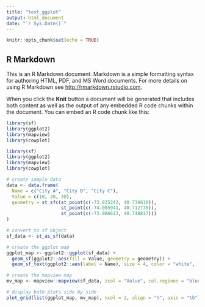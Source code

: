 ```yaml
---
title: "test_ggplot"
output: html_document
date: "`r Sys.Date()`"
---
```


```r
knitr::opts_chunk$set(echo = TRUE)
```

## R Markdown

This is an R Markdown document. Markdown is a simple formatting syntax for authoring HTML, PDF, and MS Word documents. For more details on using R Markdown see <http://rmarkdown.rstudio.com>.

When you click the **Knit** button a document will be generated that includes both content as well as the output of any embedded R code chunks within the document. You can embed an R code chunk like this:
```r
library(sf)
library(ggplot2)
library(mapview)
library(cowplot)
```

```r
library(sf)
library(ggplot2)
library(mapview)
library(cowplot)

# create sample data
data <- data.frame(
  Name = c("City A", "City B", "City C"),
  Value = c(10, 20, 30),
  geometry = st_sfc(st_point(c(-73.935242, 40.730610)), 
                    st_point(c(-74.005941, 40.712776)), 
                    st_point(c(-73.986613, 40.748817)))
)

# convert to sf object
sf_data <- st_as_sf(data)

# create the ggplot map
ggplot_map <- ggplot2::ggplot(sf_data) +
  geom_sf(ggplot2::aes(fill = Value, geometry = geometry)) +
  geom_sf_text(ggplot2::aes(label = Name), size = 4, color = "white", fontface = "bold")

# create the mapview map
mv_map <- mapview::mapview(sf_data, zcol = "Value", col.regions = "blue")

# display both plots side by side
plot_grid(list(ggplot_map, mv_map), ncol = 2, align = "h", axis = "tb")


```
